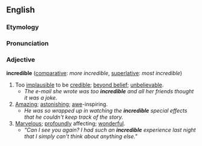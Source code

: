 == English ==
=== Etymology ===
{{etystub}}
=== Pronunciation ===
{{pronstub}}

=== Adjective ===
'''incredible''' ([[comparative]]: ''more incredible'', [[superlative]]: ''most incredible'')

# Too [[implausible]] to be [[credible]]; [[beyond belief]]; [[unbelievable]].
#* ''The e-mail she wrote was too '''incredible''' and all her friends thought it was a joke.''
# [[Amazing]]; [[astonishing]]; [[awe]]-inspiring.
#* ''He was so wrapped up in watching the '''incredible''' special effects that he couldn't keep track of the story.''
# [[Marvelous]]; [[profoundly]] affecting; [[wonderful]].
#* ''"Can I see you again?  I had such an '''incredible''' experience last night that I simply can't think about anything else."''
